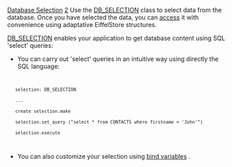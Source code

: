 [[Property:title|Database Selection]]
[[Property:weight|2]]
Use the [[ref:/libraries/store/reference/db_selection_flatshort|DB_SELECTION]]  class to select data from the database. Once you have selected the data, you can [[Selection Access|access]]  it with convenience using adaptative EiffelStore structures. 

{{note| '''Note''': Take a look at the [[Data Object Coupling|Database/Eiffel objects Coupling]]  if you need information about your database structure. }}

[[ref:/libraries/store/reference/db_selection_flatshort|DB_SELECTION]]  enables your application to get database content using SQL 'select' queries:
* You can carry out 'select' queries in an intuitive way using directly the SQL language:
<code>
	selection: DB_SELECTION
	...
	create selection.make
	selection.set_query ("select * from CONTACTS where firstname = 'John'")
	selection.execute
</code>

{{tip| '''Tip''': Always check the database status for errors after your 'select' query. }}

* You can also customize your selection using [[Query variables|bind variables]] . 

{{seealso| '''See Also''' <br/>
[[Query variables|Binding variables in a database query.]]  <br/>
[[Data Object Coupling|Coupling database objects with Eiffel objects.]]  <br/>
[[Selection Access|Accessing selected data from the database.]]  <br/>
}}




